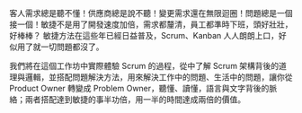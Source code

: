 客人需求總是聽不懂！供應商總是說不聽！變更需求還在無限迴圈！問題總是一個接一個！敏捷不是用了開發速度加倍，需求都釐清，員工都準時下班，頭好壯壯，好棒棒？ 敏捷方法在這些年已經日益普及，Scrum、Kanban 人人朗朗上口，好似用了就一切問題都沒了。

我們將在這個工作坊中實際體驗 Scrum 的過程，從中了解 Scrum 架構背後的道理與邏輯，並搭配問題解決方法，用來解決工作中的問題、生活中的問題，讓你從 Product Owner 轉變成 Problem Owner，聽懂、讀懂，語言與文字背後的脈絡；兩者搭配達到敏捷的事半功倍，用一半的時間達成兩倍的價值。
